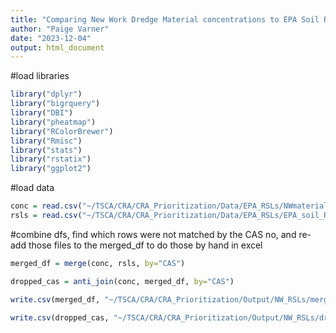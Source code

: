 ```yaml
---
title: "Comparing New Work Dredge Material concentrations to EPA Soil RSLs"
author: "Paige Varner"
date: "2023-12-04"
output: html_document
---
```


#load libraries
```r
library("dplyr")
library("bigrquery")
library("DBI")
library("pheatmap")
library("RColorBrewer")
library("Rmisc")
library("stats")
library("rstatix")
library("ggplot2")
```

#load data
```r
conc = read.csv("~/TSCA/CRA/CRA_Prioritization/Data/EPA_RSLs/NWmaterial_conc.csv")
rsls = read.csv("~/TSCA/CRA/CRA_Prioritization/Data/EPA_RSLs/EPA_soil_RSLs_R.csv")
```


#combine dfs, find which rows were not matched by the CAS no, and re-add those files to the merged_df to do those by hand in excel
```r
merged_df = merge(conc, rsls, by="CAS")

dropped_cas = anti_join(conc, merged_df, by="CAS")

write.csv(merged_df, "~/TSCA/CRA/CRA_Prioritization/Output/NW_RSLs/merged_df.csv")

write.csv(dropped_cas, "~/TSCA/CRA/CRA_Prioritization/Output/NW_RSLs/dropped_cas.csv")
```




















